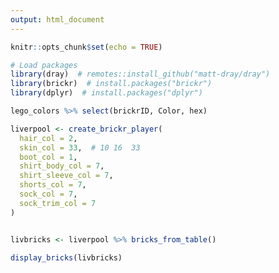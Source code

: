 ```yaml
---
output: html_document
---
```


```r
knitr::opts_chunk$set(echo = TRUE)
```

```r
# Load packages
library(dray)  # remotes::install_github("matt-dray/dray")
library(brickr)  # install.packages("brickr")
library(dplyr)  # install.packages("dplyr")
```




```r
lego_colors %>% select(brickrID, Color, hex) 
```

```r
liverpool <- create_brickr_player(
  hair_col = 2,
  skin_col = 33,  # 10 16  33
  boot_col = 1,
  shirt_body_col = 7,
  shirt_sleeve_col = 7,
  shorts_col = 7, 
  sock_col = 7, 
  sock_trim_col = 7
)


livbricks <- liverpool %>% bricks_from_table()

display_bricks(livbricks)
```

